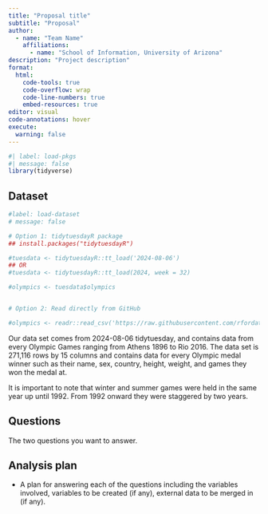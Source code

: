 ```yaml
---
title: "Proposal title"
subtitle: "Proposal"
author: 
  - name: "Team Name"
    affiliations:
      - name: "School of Information, University of Arizona"
description: "Project description"
format:
  html:
    code-tools: true
    code-overflow: wrap
    code-line-numbers: true
    embed-resources: true
editor: visual
code-annotations: hover
execute:
  warning: false
---
```


```r
#| label: load-pkgs
#| message: false
library(tidyverse)
```

## Dataset

```r
#label: load-dataset
# message: false

# Option 1: tidytuesdayR package 
## install.packages("tidytuesdayR")

#tuesdata <- tidytuesdayR::tt_load('2024-08-06')
## OR
#tuesdata <- tidytuesdayR::tt_load(2024, week = 32)

#olympics <- tuesdata$olympics


# Option 2: Read directly from GitHub

#olympics <- readr::read_csv('https://raw.githubusercontent.com/rfordatascience/tidytuesday/master/data/2024/2024-08-06/olympics.csv')

```

Our data set comes from 2024-08-06 tidytuesday, and contains data from every Olympic Games ranging from Athens 1896 to Rio 2016. The data set is 271,116 rows by 15 columns and contains data for every Olympic medal winner such as their name, sex, country, height, weight, and games they won the medal at.

It is important to note that winter and summer games were held in the same year up until 1992. From 1992 onward they were staggered by two years.

## Questions

The two questions you want to answer.

## Analysis plan

-   A plan for answering each of the questions including the variables involved, variables to be created (if any), external data to be merged in (if any).
